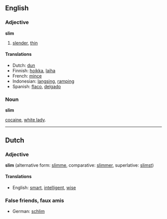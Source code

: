 ==English==
=== Adjective ===
'''slim'''

# [[slender]], [[thin]]

==== Translations ====
*Dutch: [[dun]]
*Finnish: [[hoikka]], [[laiha]]
*French: [[mince]]
*Indonesian: [[langsing]], [[ramping]]
*Spanish: [[flaco]], [[delgado]]

=== Noun ===
'''slim'''

[[cocaine]], [[white lady]].

----
==Dutch==
=== Adjective ===
'''slim''' (alternative form: [[slimme]], comparative: [[slimmer]], superlative: [[slimst]])

==== Translations ====
*English: [[smart]], [[intelligent]], [[wise]]

===False friends, faux amis===
*German: [[schlim]]